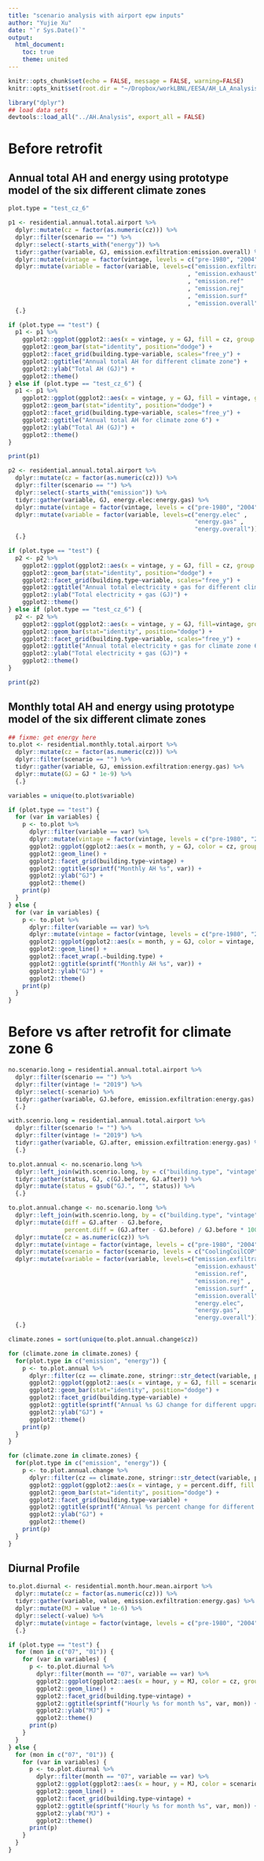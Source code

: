 ```yaml
---
title: "scenario analysis with airport epw inputs"
author: "Yujie Xu"
date: "`r Sys.Date()`"
output:
  html_document:
    toc: true
    theme: united
---
```


```r
knitr::opts_chunk$set(echo = FALSE, message = FALSE, warning=FALSE)
knitr::opts_knit$set(root.dir = "~/Dropbox/workLBNL/EESA/AH_LA_AnalysisPaper/rmd/")
```

```r
library("dplyr")
## load data sets
devtools::load_all("../AH.Analysis", export_all = FALSE)
```

<!-- # Climate zone in LA county -->

<!-- ![climate-zone-by-zipcode](../AH.Analysis/data-raw/zipcode_ca_climate_zone.png) -->

# Before retrofit

## Annual total AH and energy using prototype model of the six different climate zones

```r
plot.type = "test_cz_6"

p1 <- residential.annual.total.airport %>%
  dplyr::mutate(cz = factor(as.numeric(cz))) %>%
  dplyr::filter(scenario == "") %>%
  dplyr::select(-starts_with("energy")) %>%
  tidyr::gather(variable, GJ, emission.exfiltration:emission.overall) %>%
  dplyr::mutate(vintage = factor(vintage, levels = c("pre-1980", "2004", "2013", "2019"))) %>%
  dplyr::mutate(variable = factor(variable, levels=c("emission.exfiltration"
                                                   , "emission.exhaust"
                                                   , "emission.ref"
                                                   , "emission.rej"
                                                   , "emission.surf"
                                                   , "emission.overall"))) %>%
  {.}

if (plot.type == "test") {
  p1 <- p1 %>%
    ggplot2::ggplot(ggplot2::aes(x = vintage, y = GJ, fill = cz, group = interaction(building.type, variable, cz, vintage))) +
    ggplot2::geom_bar(stat="identity", position="dodge") +
    ggplot2::facet_grid(building.type~variable, scales="free_y") +
    ggplot2::ggtitle("Annual total AH for different climate zone") +
    ggplot2::ylab("Total AH (GJ)") +
    ggplot2::theme()
} else if (plot.type == "test_cz_6") {
  p1 <- p1 %>%
    ggplot2::ggplot(ggplot2::aes(x = vintage, y = GJ, fill = vintage, group = interaction(building.type, variable, vintage))) +
    ggplot2::geom_bar(stat="identity", position="dodge") +
    ggplot2::facet_grid(building.type~variable, scales="free_y") +
    ggplot2::ggtitle("Annual total AH for climate zone 6") +
    ggplot2::ylab("Total AH (GJ)") +
    ggplot2::theme()
}

print(p1)

p2 <- residential.annual.total.airport %>%
  dplyr::mutate(cz = factor(as.numeric(cz))) %>%
  dplyr::filter(scenario == "") %>%
  dplyr::select(-starts_with("emission")) %>%
  tidyr::gather(variable, GJ, energy.elec:energy.gas) %>%
  dplyr::mutate(vintage = factor(vintage, levels = c("pre-1980", "2004", "2013", "2019"))) %>%
  dplyr::mutate(variable = factor(variable, levels=c("energy.elec" ,
                                                     "energy.gas" ,
                                                     "energy.overall"))) %>%
  {.}

if (plot.type == "test") {
  p2 <- p2 %>%
    ggplot2::ggplot(ggplot2::aes(x = vintage, y = GJ, fill = cz, group = interaction(building.type, variable, cz, vintage))) +
    ggplot2::geom_bar(stat="identity", position="dodge") +
    ggplot2::facet_grid(building.type~variable, scales="free_y") +
    ggplot2::ggtitle("Annual total electricity + gas for different climate zone") +
    ggplot2::ylab("Total electricity + gas (GJ)") +
    ggplot2::theme()
} else if (plot.type == "test_cz_6") {
  p2 <- p2 %>%
    ggplot2::ggplot(ggplot2::aes(x = vintage, y = GJ, fill=vintage, group = interaction(building.type, variable, vintage))) +
    ggplot2::geom_bar(stat="identity", position="dodge") +
    ggplot2::facet_grid(building.type~variable, scales="free_y") +
    ggplot2::ggtitle("Annual total electricity + gas for climate zone 6") +
    ggplot2::ylab("Total electricity + gas (GJ)") +
    ggplot2::theme()
}

print(p2)

```

## Monthly total AH and energy using prototype model of the six different climate zones

```r
## fixme: get energy here
to.plot <- residential.monthly.total.airport %>%
  dplyr::mutate(cz = factor(as.numeric(cz))) %>%
  dplyr::filter(scenario == "") %>%
  tidyr::gather(variable, GJ, emission.exfiltration:energy.gas) %>%
  dplyr::mutate(GJ = GJ * 1e-9) %>%
  {.}

variables = unique(to.plot$variable)

if (plot.type == "test") {
  for (var in variables) {
    p <- to.plot %>%
      dplyr::filter(variable == var) %>%
      dplyr::mutate(vintage = factor(vintage, levels = c("pre-1980", "2004", "2013", "2019"))) %>%
      ggplot2::ggplot(ggplot2::aes(x = month, y = GJ, color = cz, group = interaction(variable, vintage, cz))) +
      ggplot2::geom_line() +
      ggplot2::facet_grid(building.type~vintage) +
      ggplot2::ggtitle(sprintf("Monthly AH %s", var)) +
      ggplot2::ylab("GJ") +
      ggplot2::theme()
    print(p)
  }
} else {
  for (var in variables) {
    p <- to.plot %>%
      dplyr::filter(variable == var) %>%
      dplyr::mutate(vintage = factor(vintage, levels = c("pre-1980", "2004", "2013", "2019"))) %>%
      ggplot2::ggplot(ggplot2::aes(x = month, y = GJ, color = vintage, group = interaction(variable, vintage))) +
      ggplot2::geom_line() +
      ggplot2::facet_wrap(.~building.type) +
      ggplot2::ggtitle(sprintf("Monthly AH %s", var)) +
      ggplot2::ylab("GJ") +
      ggplot2::theme()
    print(p)
  }
}
```

# Before vs after retrofit for climate zone 6

```r
no.scenario.long = residential.annual.total.airport %>%
  dplyr::filter(scenario == "") %>%
  dplyr::filter(vintage != "2019") %>%
  dplyr::select(-scenario) %>%
  tidyr::gather(variable, GJ.before, emission.exfiltration:energy.gas) %>%
  {.}

with.scenrio.long = residential.annual.total.airport %>%
  dplyr::filter(scenario != "") %>%
  dplyr::filter(vintage != "2019") %>%
  tidyr::gather(variable, GJ.after, emission.exfiltration:energy.gas) %>%
  {.}

to.plot.annual <- no.scenario.long %>%
  dplyr::left_join(with.scenrio.long, by = c("building.type", "vintage", "cz", "variable")) %>%
  tidyr::gather(status, GJ, c(GJ.before, GJ.after)) %>%
  dplyr::mutate(status = gsub("GJ.", "", status)) %>%
  {.}

to.plot.annual.change <- no.scenario.long %>%
  dplyr::left_join(with.scenrio.long, by = c("building.type", "vintage", "cz", "variable")) %>%
  dplyr::mutate(diff = GJ.after - GJ.before,
                percent.diff = (GJ.after - GJ.before) / GJ.before * 100) %>%
  dplyr::mutate(cz = as.numeric(cz)) %>%
  dplyr::mutate(vintage = factor(vintage, levels = c("pre-1980", "2004", "2013"))) %>%
  dplyr::mutate(scenario = factor(scenario, levels = c("CoolingCoilCOP", "envelope", "Lighting70", "HeatPump", "infiltration"))) %>%
  dplyr::mutate(variable = factor(variable, levels=c("emission.exfiltration",
                                                     "emission.exhaust",
                                                     "emission.ref",
                                                     "emission.rej" ,
                                                     "emission.surf" ,
                                                     "emission.overall",
                                                     "energy.elec",
                                                     "energy.gas",
                                                     "energy.overall"))) %>%
  {.}

climate.zones = sort(unique(to.plot.annual.change$cz))

for (climate.zone in climate.zones) {
  for(plot.type in c("emission", "energy")) {
    p <- to.plot.annual %>%
      dplyr::filter(cz == climate.zone, stringr::str_detect(variable, plot.type)) %>%
      ggplot2::ggplot(ggplot2::aes(x = vintage, y = GJ, fill = scenario, group = interaction(building.type, vintage, variable, scenario))) +
      ggplot2::geom_bar(stat="identity", position="dodge") +
      ggplot2::facet_grid(building.type~variable) +
      ggplot2::ggtitle(sprintf("Annual %s GJ change for different upgrades, climate zone %s", plot.type, climate.zone)) +
      ggplot2::ylab("GJ") +
      ggplot2::theme()
    print(p)
  }
}

for (climate.zone in climate.zones) {
  for(plot.type in c("emission", "energy")) {
    p <- to.plot.annual.change %>%
      dplyr::filter(cz == climate.zone, stringr::str_detect(variable, plot.type)) %>%
      ggplot2::ggplot(ggplot2::aes(x = vintage, y = percent.diff, fill = scenario, group = interaction(building.type, vintage, variable, scenario))) +
      ggplot2::geom_bar(stat="identity", position="dodge") +
      ggplot2::facet_grid(building.type~variable) +
      ggplot2::ggtitle(sprintf("Annual %s percent change for different upgrades, climate zone %s", plot.type, climate.zone)) +
      ggplot2::ylab("GJ") +
      ggplot2::theme()
    print(p)
  }
}
```

## Diurnal Profile
```r
to.plot.diurnal <- residential.month.hour.mean.airport %>%
  dplyr::mutate(cz = factor(as.numeric(cz))) %>%
  tidyr::gather(variable, value, emission.exfiltration:energy.gas) %>%
  dplyr::mutate(MJ = value * 1e-6) %>%
  dplyr::select(-value) %>%
  dplyr::mutate(vintage = factor(vintage, levels = c("pre-1980", "2004", "2013", "2019"))) %>%
  {.}

if (plot.type == "test") {
  for (mon in c("07", "01")) {
    for (var in variables) {
      p <- to.plot.diurnal %>%
        dplyr::filter(month == "07", variable == var) %>%
        ggplot2::ggplot(ggplot2::aes(x = hour, y = MJ, color = cz, group = interaction(scenario, building.type, vintage, cz))) +
        ggplot2::geom_line() +
        ggplot2::facet_grid(building.type~vintage) +
        ggplot2::ggtitle(sprintf("Hourly %s for month %s", var, mon)) +
        ggplot2::ylab("MJ") +
        ggplot2::theme()
      print(p)
    }
  }
} else {
  for (mon in c("07", "01")) {
    for (var in variables) {
      p <- to.plot.diurnal %>%
        dplyr::filter(month == "07", variable == var) %>%
        ggplot2::ggplot(ggplot2::aes(x = hour, y = MJ, color = scenario, group = interaction(scenario, building.type, vintage, cz))) +
        ggplot2::geom_line() +
        ggplot2::facet_grid(building.type~vintage) +
        ggplot2::ggtitle(sprintf("Hourly %s for month %s", var, mon)) +
        ggplot2::ylab("MJ") +
        ggplot2::theme()
      print(p)
    }
  }
}
```
